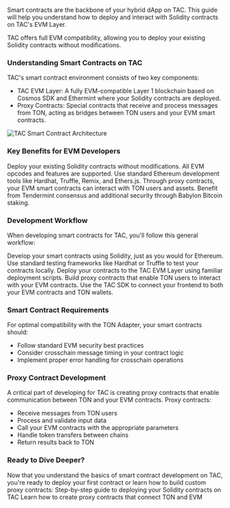 
Smart contracts are the backbone of your hybrid dApp on TAC. This guide will help you understand how to deploy and interact with Solidity contracts on TAC's EVM Layer.

<Note>
  TAC offers full EVM compatibility, allowing you to deploy your existing Solidity contracts without modifications.
</Note>

### Understanding Smart Contracts on TAC

TAC's smart contract environment consists of two key components:

- TAC EVM Layer: A fully EVM-compatible Layer 1 blockchain based on Cosmos SDK and Ethermint where your Solidity contracts are deployed.
- Proxy Contracts: Special contracts that receive and process messages from TON, acting as bridges between TON users and your EVM smart contracts.

<Frame>
  <img src="/images/build/sc-1.png" alt="TAC Smart Contract Architecture" />
</Frame>

### Key Benefits for EVM Developers

<CardGroup cols={2}>
  <Card title="Full EVM Compatibility" icon="circle-check">
    Deploy your existing Solidity contracts without modifications. All EVM opcodes and features are supported.
  </Card>
  <Card title="Familiar Tooling" icon="wrench">
    Use standard Ethereum development tools like Hardhat, Truffle, Remix, and Ethers.js.
  </Card>
  <Card title="TON Integration" icon="plug">
    Through proxy contracts, your EVM smart contracts can interact with TON users and assets.
  </Card>
  <Card title="Security Model" icon="shield-check">
    Benefit from Tendermint consensus and additional security through Babylon Bitcoin staking.
  </Card>
</CardGroup>

### Development Workflow

When developing smart contracts for TAC, you'll follow this general workflow:

<Steps>
  <Step title="Write Solidity Contracts">
    Develop your smart contracts using Solidity, just as you would for Ethereum.
  </Step>
  <Step title="Test Locally">
    Use standard testing frameworks like Hardhat or Truffle to test your contracts locally.
  </Step>
  <Step title="Deploy to TAC EVM">
    Deploy your contracts to the TAC EVM Layer using familiar deployment scripts.
  </Step>
  <Step title="Create Proxy Contracts">
    Build proxy contracts that enable TON users to interact with your EVM contracts.
  </Step>
  <Step title="Connect Frontend">
    Use the TAC SDK to connect your frontend to both your EVM contracts and TON wallets.
  </Step>
</Steps>

### Smart Contract Requirements

For optimal compatibility with the TON Adapter, your smart contracts should:

- Follow standard EVM security best practices
- Consider crosschain message timing in your contract logic
- Implement proper error handling for crosschain operations

### Proxy Contract Development

A critical part of developing for TAC is creating proxy contracts that enable communication between TON and your EVM contracts. Proxy contracts:

- Receive messages from TON users
- Process and validate input data
- Call your EVM contracts with the appropriate parameters
- Handle token transfers between chains
- Return results back to TON

### Ready to Dive Deeper?
Now that you understand the basics of smart contract development on TAC, you're ready to deploy your first contract or learn how to build custom proxy contracts:
<CardGroup cols={2}>
  <Card title="Deploy to TAC EVM" icon="rocket" href="/build/smart-contracts/deploy-to-tac">
    Step-by-step guide to deploying your Solidity contracts on TAC
  </Card>
  <Card title="Build a Proxy Contract" icon="bridge" href="/build/smart-contracts/build-a-proxy">
    Learn how to create proxy contracts that connect TON and EVM
  </Card>
</CardGroup>